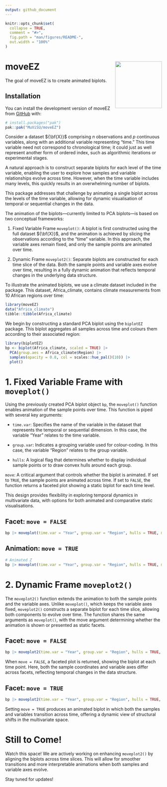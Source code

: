 ```yaml
---
output: github_document
---
```


<!-- README.md is generated from README.Rmd. Please edit that file -->

```r
knitr::opts_chunk$set(
  collapse = TRUE,
  comment = "#>",
  fig.path = "man/figures/README-",
  out.width = "100%"
)
```

# moveEZ <img src="logo.png" align="right" width="150" alt="" />

<!-- badges: start -->
<!-- badges: end -->

The goal of moveEZ is to create animated biplots. 

## Installation

You can install the development version of moveEZ from [GitHub](https://github.com/) with:

``` r
# install.packages("pak")
pak::pak("MuViSU/moveEZ")
```

Consider a dataset ${\bf{X}}$ comprising $n$ observations and $p$ continuous variables, along with an additional variable representing "time." This time variable need not correspond to chronological time; it could just as well represent another form of ordered index, such as algorithmic iterations or experimental stages.

A natural approach is to construct separate biplots for each level of the time variable, enabling the user to explore how samples and variable relationships evolve across time. However, when the time variable includes many levels, this quickly results in an overwhelming number of biplots.

This package addresses that challenge by animating a single biplot across the levels of the time variable, allowing for dynamic visualisation of temporal or sequential changes in the data.

The animation of the biplots—currently limited to PCA biplots—is based on two conceptual frameworks:

1. Fixed Variable Frame `moveplot()`: A biplot is first constructed using the full dataset ${\bf{X}}$, and the animation is achieved by slicing the observations according to the "time" variable. In this approach, the variable axes remain fixed, and only the sample points are animated over time.


2. Dynamic Frame `moveplot2()`: Separate biplots are constructed for each time slice of the data. Both the sample points and variable axes evolve over time, resulting in a fully dynamic animation that reflects temporal changes in the underlying data structure.

To illustrate the animated biplots, we use a climate dataset included in the package. This dataset, Africa_climate, contains climate measurements from 10 African regions over time:

```r
library(moveEZ)
data("Africa_climate")
tibble::tibble(Africa_climate)
```

We begin by constructing a standard PCA biplot using the `biplotEZ` package. This biplot aggregates all samples across time and colours them according to their associated region:
```r
library(biplotEZ)
bp <- biplot(Africa_climate, scaled = TRUE) |> 
  PCA(group.aes = Africa_climate$Region) |> 
  samples(opacity = 0.8, col = scales::hue_pal()(10)) |>
  plot()
```

# 1. Fixed Variable Frame with `moveplot()`
Using the previously created PCA biplot object `bp`, the `moveplot()` function enables animation of the sample points over time. This function is piped with several key arguments:

- `time.var`: Specifies the name of the variable in the dataset that represents the temporal or sequential dimension. In this case, the variable "Year" relates to the time variable.

- `group.var`: Indicates a grouping variable used for colour-coding. In this case, the variable "Region" relates to the group variable.

- `hulls`: A logical flag that determines whether to display individual sample points or to draw convex hulls around each group.

`move`: A critical argument that controls whether the biplot is animated. If set to `TRUE`, the sample points are animated across time. If set to `FALSE`, the function returns a faceted plot showing a static biplot for each time level.

This design provides flexibility in exploring temporal dynamics in multivariate data, with options for both animated and comparative static visualisations.


## Facet: `move = FALSE`
```r
bp |> moveplot(time.var = "Year", group.var = "Region", hulls = TRUE, move = FALSE)
```

## Animation: `move = TRUE`
```r
# Animated Z
bp |> moveplot(time.var = "Year", group.var = "Region", hulls = TRUE, move = TRUE)
```


# 2. Dynamic Frame `moveplot2()`
The `moveplot2()` function extends the animation to both the sample points and the variable axes. Unlike `moveplot()`, which keeps the variable axes fixed, `moveplot2()` constructs a separate biplot for each time slice, allowing both components to evolve over time. The function shares the same arguments as `moveplot()`, with the move argument determining whether the animation is shown or presented as static facets.

## Facet: `move = FALSE`
```r
bp |> moveplot2(time.var = "Year", group.var = "Region", hulls = TRUE, move = FALSE)
```
When `move = FALSE`, a faceted plot is returned, showing the biplot at each time point. Here, both the sample coordinates and variable axes differ across facets, reflecting temporal changes in the data structure.

## Facet: `move = TRUE`
```r
bp |> moveplot2(time.var = "Year", group.var = "Region", hulls = TRUE, move = TRUE)
```
Setting `move = TRUE` produces an animated biplot in which both the samples and variables transition across time, offering a dynamic view of structural shifts in the multivariate space.


# Still to Come!
Watch this space! We are actively working on enhancing `moveplot2()` by aligning the biplots across time slices. This will allow for smoother transitions and more interpretable animations when both samples and variable axes evolve.

Stay tuned for updates!









